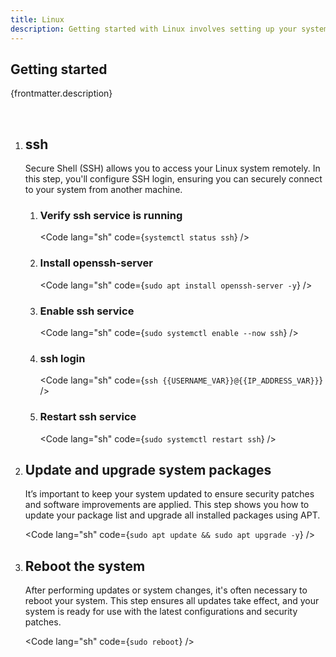 ```yaml
---
title: Linux
description: Getting started with Linux involves setting up your system for secure access and keeping it up-to-date. This guide walks you through essential initial steps such as configuring SSH login for remote access, ensuring your system is updated with the latest packages and rebooting the system to apply changes. By following these steps, you'll have a secure and up-to-date Linux environment ready for further use.
---
```



## Getting started

<p>{frontmatter.description}</p>

<br />

<Steps>

1. ## ssh

   Secure Shell (SSH) allows you to access your Linux system remotely. In this step, you'll configure SSH login, ensuring you can securely connect to your system from another machine.

   <Steps>

   1. ### Verify ssh service is running

      <Code lang="sh" code={`systemctl status ssh`} />

   2. ### Install openssh-server

      <Code lang="sh" code={`sudo apt install openssh-server -y`} />

   3. ### Enable ssh service

      <Code lang="sh" code={`sudo systemctl enable --now ssh`} />

   4. ### ssh login

      <Code lang="sh" code={`ssh {{USERNAME_VAR}}@{{IP_ADDRESS_VAR}}`} />

   5. ### Restart ssh service

      <Code lang="sh" code={`sudo systemctl restart ssh`} />

   </Steps>

2. ## Update and upgrade system packages

   It’s important to keep your system updated to ensure security patches and software improvements are applied. This step shows you how to update your package list and upgrade all installed packages using APT.

   <Code lang="sh" code={`sudo apt update && sudo apt upgrade -y`} />

3. ## Reboot the system

   After performing updates or system changes, it's often necessary to reboot your system. This step ensures all updates take effect, and your system is ready for use with the latest configurations and security patches.

   <Code lang="sh" code={`sudo reboot`} />

</Steps>

